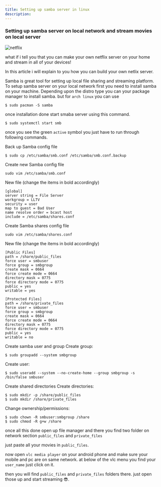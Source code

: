 ```yaml
---
title: Setting up samba server in linux 
description: 
---
```



### Setting up samba server on local network and stream movies on local server

![netflix](https://www.protocol.com/media-library/netflix-queried-people-in-a-survey-about-a-wide-range-of-features-and-content-including-podcasts-user-generated-playlists-how-tos-and-more.jpg?id=24541797&width=1245&quality=85&coordinates=0%2C314%2C0%2C315&height=700)

what if i tell you that you can make your own netflix server on your home and stream in all of your devices! 

In this article i will explain to you how you can build your own netlix server.

Samba is great tool for setting up local file sharing and streaming platform. To setup samba server on your local network first
you need to install samba on your machine. Depending upon the distro type you can your package manager to install samba.
but for `arch linux` you can use 

```shell
$ sudo pacman -S samba
``` 

once installation done start smaba server using this command.

```shell
$ sudo systemctl start smb 
```

once you see the green `active` symbol you just have to run through following commands.

Back up Samba config file

```shell
$ sudo cp /etc/samba/smb.conf /etc/samba/smb.conf.backup
```

Create new Samba config file

```shell
sudo vim /etc/samba/smb.conf
```

New file (change the items in bold accordingly)

```shell
[global]
server string = File Server
workgroup = LLTV
security = user
map to guest = Bad User
name resolve order = bcast host
include = /etc/samba/shares.conf
```

Create Samba shares config file

```shell
sudo vim /etc/samba/shares.conf
```

New file (change the items in bold accordingly)

```shell
[Public Files]
path = /share/public_files
force user = smbuser
force group = smbgroup
create mask = 0664
force create mode = 0664
directory mask = 0775
force directory mode = 0775
public = yes
writable = yes
 
[Protected Files]
path = /share/private_files
force user = smbuser
force group = smbgroup
create mask = 0664
force create mode = 0664
directory mask = 0775
force directory mode = 0775
public = yes
writable = no
```

Create samba user and group
Create group:

```shell
$ sudo groupadd --system smbgroup
```
Create user:

```shell
$ sudo useradd --system --no-create-home --group smbgroup -s /bin/false smbuser
```
Create shared directories
Create directories:

```shell
$ sudo mkdir -p /share/public_files
$ sudo mkdir /share/private_files
```
Change ownership/permissions:

```shell
$ sudo chown -R smbuser:smbgroup /share
$ sudo chmod -R g+w /share
```
once all this done open up file manager and there you find two folder on network section
`public_files` and `private_files`

just paste all your movies in `public_files`.

now open `vlc media player` on your android phone and make sure your mobile and pc are on same network.
at below of the vlc menu you find your `user_name` just click on it.

then you will find `public_files` and `private_files` folders there. 
just open those up and start streaming 😎.